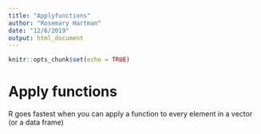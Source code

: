 ```yaml
---
title: "Applyfunctions"
author: "Rosemary Hartman"
date: "12/6/2019"
output: html_document
---
```


```r
knitr::opts_chunk$set(echo = TRUE)
```


#	Apply functions

R goes fastest when you can apply a function to every element in
a vector (or a data frame)
